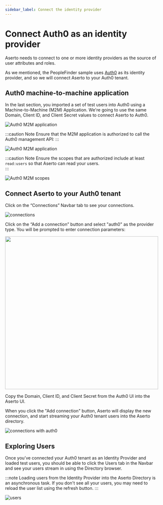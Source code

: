 ```yaml
---
sidebar_label: Connect the identity provider
---
```


# Connect Auth0 as an identity provider

Aserto needs to connect to one or more identity providers as the source of user attributes and roles. 

As we mentioned, the PeopleFinder sample uses [Auth0](https://www.auth0.com) as its identity provider, and 
so we will connect Aserto to your Auth0 tenant.

## Auth0 machine-to-machine application

In the last section, you imported a set of test users into Auth0 using a Machine-to-Machine (M2M) 
Application. We're going to use the same Domain, Client ID, and Client Secret values to connect 
Aserto to Auth0.

![Auth0 M2M application](/auth0-m2m.png)

:::caution Note
Ensure that the M2M application is authorized to call the Auth0 management API:
:::

![Auth0 M2M application](/auth0-m2m-mgmt.png)

:::caution Note
Ensure the scopes that are authorized include at least `read:users` so that Aserto can read your users.  
:::

![Auth0 M2M scopes](/auth0-m2m-perms.png)

## Connect Aserto to your Auth0 tenant

Click on the “Connections” Navbar tab to see your connections.

![connections](/connections.png)

Click on the “Add a connection” button and select "auth0" as the provider type. 
You will be prompted to enter connection parameters:

[<img src="/connect-auth0.png" width="500px" />](/connect-auth0.png)

Copy the Domain, Client ID, and Client Secret from the Auth0 UI into the Aserto UI.

When you click the "Add connection" button, Aserto will display the new connection, and start streaming 
your Auth0 tenant users into the Aserto directory.

![connections with auth0](/connections-with-auth0.png)

## Exploring Users

Once you’ve connected your Auth0 tenant as an Identity Provider and loaded test users, you should be 
able to click the Users tab in the Navbar and see your users stream in using the Directory browser.

:::note
Loading users from the Identity Provider into the Aserto Directory is an asynchronous task. 
If you don't see all your users, you may need to reload the user list using the refresh button.
:::

![users](/users.png)
